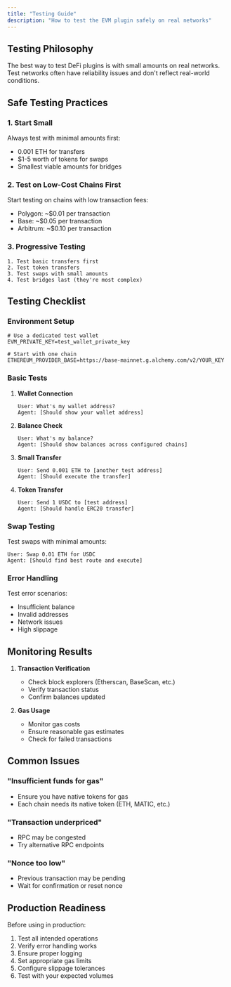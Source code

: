 ```yaml
---
title: "Testing Guide"
description: "How to test the EVM plugin safely on real networks"
---
```


## Testing Philosophy

The best way to test DeFi plugins is with small amounts on real networks. Test networks often have reliability issues and don't reflect real-world conditions.

## Safe Testing Practices

### 1. Start Small

Always test with minimal amounts first:
- 0.001 ETH for transfers
- $1-5 worth of tokens for swaps
- Smallest viable amounts for bridges

### 2. Test on Low-Cost Chains First

Start testing on chains with low transaction fees:
- Polygon: ~$0.01 per transaction
- Base: ~$0.05 per transaction  
- Arbitrum: ~$0.10 per transaction

### 3. Progressive Testing

```
1. Test basic transfers first
2. Test token transfers
3. Test swaps with small amounts
4. Test bridges last (they're most complex)
```

## Testing Checklist

### Environment Setup

```env
# Use a dedicated test wallet
EVM_PRIVATE_KEY=test_wallet_private_key

# Start with one chain
ETHEREUM_PROVIDER_BASE=https://base-mainnet.g.alchemy.com/v2/YOUR_KEY
```

### Basic Tests

1. **Wallet Connection**
   ```
   User: What's my wallet address?
   Agent: [Should show your wallet address]
   ```

2. **Balance Check**
   ```
   User: What's my balance?
   Agent: [Should show balances across configured chains]
   ```

3. **Small Transfer**
   ```
   User: Send 0.001 ETH to [another test address]
   Agent: [Should execute the transfer]
   ```

4. **Token Transfer**
   ```
   User: Send 1 USDC to [test address]
   Agent: [Should handle ERC20 transfer]
   ```

### Swap Testing

Test swaps with minimal amounts:
```
User: Swap 0.01 ETH for USDC
Agent: [Should find best route and execute]
```

### Error Handling

Test error scenarios:
- Insufficient balance
- Invalid addresses
- Network issues
- High slippage

## Monitoring Results

1. **Transaction Verification**
   - Check block explorers (Etherscan, BaseScan, etc.)
   - Verify transaction status
   - Confirm balances updated

2. **Gas Usage**
   - Monitor gas costs
   - Ensure reasonable gas estimates
   - Check for failed transactions

## Common Issues

### "Insufficient funds for gas"
- Ensure you have native tokens for gas
- Each chain needs its native token (ETH, MATIC, etc.)

### "Transaction underpriced"
- RPC may be congested
- Try alternative RPC endpoints

### "Nonce too low"
- Previous transaction may be pending
- Wait for confirmation or reset nonce

## Production Readiness

Before using in production:
1. Test all intended operations
2. Verify error handling works
3. Ensure proper logging
4. Set appropriate gas limits
5. Configure slippage tolerances
6. Test with your expected volumes